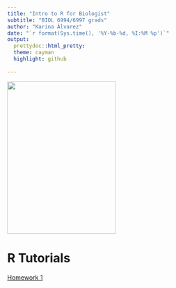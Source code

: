 ```yaml
---
title: "Intro to R for Biologist"
subtitle: "BIOL 6994/6997 grads"
author: "Karina Álvarez"
date: "`r format(Sys.time(), '%Y-%b-%d, %I:%M %p')`"
output: 
  prettydoc::html_pretty:
  theme: cayman
  highlight: github
 
---
```


<img src="/Users/karinaalvarez/Desktop/BIOL 6994/Practice/khaa.jpg" width="250" height="350">

# R Tutorials

[Homework 1]()
